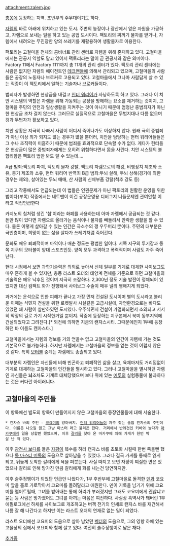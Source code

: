 attachment:zalem.jpg

[[총몽]]에 등장하는 지역. 초반부의 주무대이기도 하다.

[[자렘]]의 바로 아래에 위치하고 있는 도시. 주변의 농장이나 광산에서 얻은 자원을 가공하고, 자렘으로 보내는 일을 하고 있는 공업 도시이다. 팩토리의 찌꺼기 물자를 받거나, 자렘에서 내려오는 무진장한 양의 쓰레기를 재활용하여 생활물자로 이용한다.

팩토리는 고철마을 전체의 콤비너트 관리 센터로 자렘을 위해 존재하고 있다. 고철마을에서는 관공서 역할도 맡고 있어서 팩토리라는 말이 곧 관공서와 같은 의미이다. Factory 11에서 Factory 1111까지 총 11개의 관리 센터가 있다. 팩토리 관리 센터에는 사람은 없지만 자렘의 에이전트인 [[데크맨]]들에 의해서 관리되고 있으며, 고철마을의 사람들은 공장의 노동자나 브로커로 고용되고 있다. 고철마을에서 그나마 사람답게 살 수 있는 직종이 이 팩토리에서 일하는 기술자나 브로커들이다.

범죄자가 발생하면 현상금을 내걸고 [[헌터 워리어]]가 사냥하도록 하고 있다. 그러나 이 치안 시스템의 역할은 자렘을 위해 가동되는 공장을 방해하는 요소를 제거하는 것이지, 고철마을 주민의 안전과 일상생활을 지켜주는 것이 아니기 때문에 엄청난 중범죄자가 아닌 한 현상금 조차 걸지 않는다. 그러므로 실질적으로 고철마을은 무법지대나 다름 없으며 갱과 무법자가 활보하고 있다.

치안 상황은 지극히 나빠서 사람이 어디서 죽어나가도 이상하지 않다. 원래 극히 중범죄가 아닌 이상 죄가 되지도 않는 경우가 많을 뿐더러, 치안을 담당하는 헌터 워리어들들은 그 수나 조직력이 미흡하기 때문에 범죄를 효과적으로 단속할 수가 없다. 게다가 헌터들은 현상금이 많은 중범죄자에게는 오히려 위험하다면서 몸을 사린다. 치안 시스템의 불합리함은 팩토리 법만 봐도 알 수 있는데....

A급 범죄:팩토리 파괴, 팩토리 물자 강탈, 팩토리 자렘으로의 해킹, 비행장치 제조와 소유, 총기 제조와 소유, 헌터 워리어 반역죄
B급 범죄:두뇌 살해, 두뇌 상해(경기에 의한 경우는 제외), 살아있는 두뇌 매매, 산 사람의 신체부품 강탈(척추 강도 등)

그리고 작중에서도 언급되는데 이 법들은 인권문제가 아닌 팩토리의 원활한 운영을 위한 법이다(부록) 작중에서는 네트맨이 이건 공장운영용 디버그지 니들문제엔 관여안함 이라고 직접언급한다 

카지노의 칩처럼 생긴 '칩'이라는 화폐를 사용하는데 아마 자렘에서 공급되는 것 같다. 돈만 많이 있다면 자렘으로 올라가는 음식이나 물자를 빼돌려서 안락한 생활을 할 수 있다. 물론 이렇게 살아갈 수 있는 인간은 극소수의 갱 우두머리 뿐이다. 주민의 대부분은 극빈층이며, 희망이 없는 삶을 살다가 쓰레기처럼 죽어간다.

문화도 매우 퇴폐적이며 마약이나 매춘 정도는 평범한 일이다. 서쪽 지구의 투기장과 동쪽 지구의 모터볼이 양대 스포츠인듯. 양쪽 모두 과격하고 폭력적이며 사람도 자주 죽어난다.

현대 시점에서 보면 과학기술력은 의외로 높아서 신체 일부를 기계로 대체한 사이보그도 매우 흔하게 볼 수 있지만, 총몽 라스트 오더의 태양계 전체를 기준으로 하면 고철마을의 기술력은 매우 낙후된 것이며 지극히 조잡하다. 2,300년 정도 기술 발전이 정체되어 있었지만 대신 컴팩트 화가 진행돼서 사이보그 수술이 매우 널리 행해지게 되었다.

과거에는 운석으로 인한 피해가 끝나고 가장 먼저 건설된 도시이며 별의 도시라고 불리운 이때는 식민지 건설을 위한 로켓발사 시설같은 고급시설에, 자연환경으로는 바다도 있었던 꽤 사람이 살만하였던 도시였다. 우주식민지 건설이 가열화되면서 소외되고 서서히 막장의 길로 가기 시작한거일 뿐이지. 작중에 등장하는 지구본에서 북미 동부지역에 건설되었다고 그려진다.[* 외전에 의하면 지금의 캔자스시티. 그때문에인지 1부에 등장하던 바 이름도 캔자스다.] 

고철마을에서는 자렘의 정보를 거의 얻을수 없고 고철마을의 인간이 자렘에 가는 것도 기본적으로 불가능하다. 하지만 자렘에서는 고철마을의 정보를 얻는 것이 어렵지 않은 것 같다. 특히 [[모터볼]] 중계는 자렘에도 송출되고 있다.

대부분의 자렘인은 자신들에 비해 빈곤하고 퇴폐적인 삶을 살고, 육체마저도 거리낌없이 기계로 대체하는 고철마을의 인간들을 멸시하고 있다. 그러나 고철마을을 멸시하던 자렘인 자신들은 '''뇌'''조차도 기계로 대체당했으며 보다 위에 있는 [[예루]]의 실험동물에 불과하다는 것은 커다란 아이러니다.


== 고철마을의 주민들 ==
이 항목에선 별도의 항목이 만들어지지 않은 고철마을의 등장인물들에 대해 서술한다.

 * 캔자스 바의 주인 - [[코요미]]의 양아버지. [[헌터 워리어]]들이 자주 찾는 술집 캔자스의 주인이다. 이름은 나오질 않고 그냥 마스터 라고 불리곤 한다. 거리에서 반려견인 키바와 놀다가 [[마카쿠]]에게 일을 당할뻔 했었으며, 이후 [[갈리]]를 찾아 온 마카쿠에 의해 가게가 한번 박살 난 적 있다.

이후 [[광전사 보디]]를 들은 [[자팡]]이 복수를 하러 캔자스 바를 초토화 시킬때 한번 죽을뻔 했으나 [[독 마스터 머독]]의 도움으로 살아남을 수 있었다. 그러나 결국 가게를 통째로 잃게 되고, 뒤늦게 도착한 갈리에게 욕을 퍼붓는다. 사실 따지고 보면 자팡이 찌질한 면은 있었으나 갈리로 인해 망가진 만큼 갈리에게 화를 내는건 당연하지만.

이후 술주정뱅이가 되었단 언급만 나왔다가, 1부 후반부에 고철마을로 돌격한 [[덴]]과 코요미 앞을 홀로 가로막아서 코요미를 돌려달라고 애원한다. 덴이 기록을 남기기 위해 코요미를 떨어트릴때, 그녀를 받아내는 통에 허리가 부러졌지만 그래도 코요미에게 괜찮냐고 묻는 등 사람은 망가졌어도 그녀를 아끼는 마음은 여전하다. 사실상 흑역사가 돼버린 1부 에필로그에선 하체를 사이보그로 개조하고는 버잭 전기의 인세로 캔자스 바를 재건해서 나름 잘 해 나간다고 하지만 이는 라스트 오더의 연재로 없는 일이 되었다.

라스트 오더에선 코요미의 도움으로 살아 남았던 [[벡터]]의 도움으로, 그의 영향 하에 있는 고물상의 집에서 코요미와 함께 살고 있다. 여전히 술주정뱅이로 남은 채다.

[[추가중]]   
